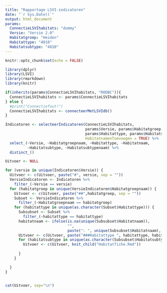 ```yaml
---
title: "Rapportage LSVI-indicatoren"
date: "`r Sys.Date()`"
output: html_document
params: 
  ConnectieLSVIhabitats: "dummy"
  Versie: "Versie 2.0"
  Habitatgroep: "Heiden"
  Habitattype: "4010"
  Habitatsubtype: "4010"
---
```


```r
knitr::opts_chunk$set(echo = FALSE)
```

```r
library(dplyr)
library(LSVI)
library(rmarkdown)
library(knitr)

```

```r

if(inherits(params$ConnectieLSVIhabitats, "RODBC")){
  ConnectieLSVIhabitats <- params$ConnectieLSVIhabitats
} else {
  #print("Connectiefout!")
  ConnectieLSVIhabitats <- connecteerMetLSVIdb()
}

Indicatoren <- selecteerIndicatoren(ConnectieLSVIhabitats,
                                    params$Versie, params$Habitatgroep, 
                                    params$Habitattype, params$Habitatsubtype,
                                    HabitatnamenToevoegen = TRUE) %>%
  select_(~Versie, ~Habitatgroepnaam, ~Habitattype, ~Habitatnaam,
          ~Habitatsubtype, ~Habitatsubtypenaam) %>%
  distinct_()

```



```r

Uitvoer <- NULL

for (versie in unique(Indicatoren$Versie)) {
  Uitvoer <- c(Uitvoer, paste("#", versie, sep = ""))
  VersieIndicatoren <- Indicatoren %>%
    filter_(~Versie == versie)
  for (habitatgroep in unique(VersieIndicatoren$Habitatgroepnaam)) {
    Uitvoer <- c(Uitvoer, paste("##",habitatgroep, sep = ""))
    Subset <- VersieIndicatoren %>%
      filter_(~Habitatgroepnaam == habitatgroep)
    for (habitattype in unique(as.character(Subset$Habitattype))) {
      Subsubset <- Subset %>%
        filter_(~habitattype == habitattype)
      habitatnaam <- ifelse(is.na(unique(Subsubset$Habitatnaam)),
                            "",
                            paste(": ", unique(Subsubset$Habitatnaam), sep = ""))
      Uitvoer <- c(Uitvoer, paste("###Habitattype ", habitattype, habitatnaam, "\n", sep = ""))
      for (habitatsubtype in unique(as.character(Subsubset$Habitatsubtype))) {
        Uitvoer <- c(Uitvoer, knit_child("Habitatfiche.Rmd"))
        
      }
    }

  }
}



```


```r
cat(Uitvoer, sep="\n")
```

